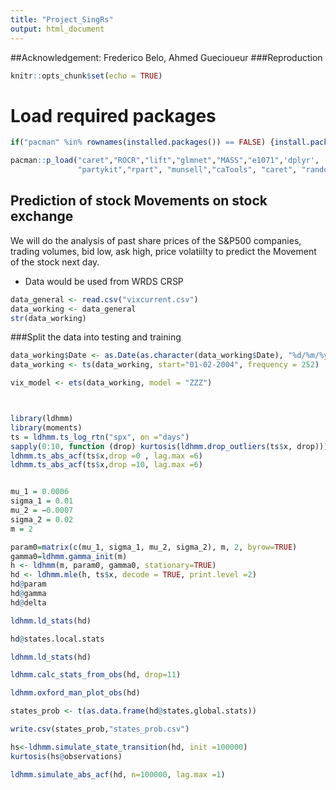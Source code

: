 ---
title: "Project_SingRs"
output: html_document
---

##Acknowledgement: Frederico Belo, Ahmed Guecioueur
###Reproduction 


```{r setup, include=FALSE}
knitr::opts_chunk$set(echo = TRUE)
```

# Load required packages
```{r, echo=FALSE}
if("pacman" %in% rownames(installed.packages()) == FALSE) {install.packages("pacman")} # Check if you have universal installer package, install if not

pacman::p_load("caret","ROCR","lift","glmnet","MASS","e1071",'dplyr',
               "partykit","rpart", "munsell","caTools", "caret", "randomForest") #Check, and if needed install the necessary packages
```

## Prediction of stock Movements on stock exchange 

We will do the analysis of past share prices of the S&P500 companies, trading volumes, bid low, ask high, price volatiilty to predict the Movement of the stock next day. 

- Data would be used from WRDS CRSP

```{r data_loading}
data_general <- read.csv("vixcurrent.csv")
data_working <- data_general
str(data_working)
```


###Split the data into testing and training
```{r data_split_cleaning}
data_working$Date <- as.Date(as.character(data_working$Date), "%d/%m/%y")
data_working <- ts(data_working, start="01-02-2004", frequency = 252)
```


```{r time_series_analysis}
vix_model <- ets(data_working, model = "ZZZ")




```

```{r hmm}
library(ldhmm)
library(moments)
ts = ldhmm.ts_log_rtn("spx", on ="days")
sapply(0:10, function (drop) kurtosis(ldhmm.drop_outliers(ts$x, drop)))
ldhmm.ts_abs_acf(ts$x,drop =0 , lag.max =6)
ldhmm.ts_abs_acf(ts$x,drop =10, lag.max =6)


mu_1 = 0.0006
sigma_1 = 0.01
mu_2 = −0.0007
sigma_2 = 0.02
m = 2

param0=matrix(c(mu_1, sigma_1, mu_2, sigma_2), m, 2, byrow=TRUE)
gamma0=ldhmm.gamma_init(m)
h <- ldhmm(m, param0, gamma0, stationary=TRUE)
hd <- ldhmm.mle(h, ts$x, decode = TRUE, print.level =2)
hd@param
hd@gamma
hd@delta

ldhmm.ld_stats(hd)

hd@states.local.stats

ldhmm.ld_stats(hd)

ldhmm.calc_stats_from_obs(hd, drop=11)

ldhmm.oxford_man_plot_obs(hd)

```



```{r hmm_2}
states_prob <- t(as.data.frame(hd@states.global.stats))

write.csv(states_prob,"states_prob.csv")


```

```{r hmm_3}

hs<-ldhmm.simulate_state_transition(hd, init =100000)
kurtosis(hs@observations)

ldhmm.simulate_abs_acf(hd, n=100000, lag.max =1)

```
